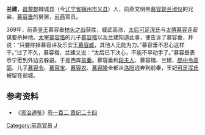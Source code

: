 '''兰建'''，[[昌黎郡|昌黎郡]]棘城县（今[[辽宁省|辽宁省]][[锦州市|锦州市]][[义县|义县]]）人，前燕文明帝[[慕容皝|慕容皝]][[兰淑仪|兰淑仪]]的兄弟，[[慕容垂|慕容垂]]的舅舅，[[前燕|前燕]]官员。

369年，前燕[[吴王|吴王]]慕容垂[[枋头之战|枋头之战]]获胜，威武高涨，[[太后|太后]][[可足渾皇后_(慕容儁)|可足浑氏]]与[[太傅|太傅]][[慕容评|慕容评]]密谋要杀掉他。[[太宰|太宰]][[慕容恪|慕容恪]]的儿子[[慕容楷|慕容楷]]以及兰建知道此事，便告诉了慕容垂，并说：“只要除掉慕容评及乐安王[[慕容臧|慕容臧]]，其他人无能为力。”慕容垂不忍心这样干。”过了不久，慕容楷、兰建又说：“太后已下决心，不能不早动手了。”慕容垂表示宁愿到外边去躲避。于是西奔[[前秦|前秦]]。慕容垂和[[段王妃|段夫人]]、慕容楷、兰建、[[郎中令|郎中令]][[高弼|高弼]]、儿子[[慕容令|慕容令]]、[[慕容宝|慕容宝]]、[[慕容农|慕容农]]、[[慕容隆|慕容隆]]全都从[[洛阳|洛阳]]逃奔到前秦，王妃[[可足浑王妃_(后燕成武帝)|可足浑氏]]被留在邺城。

==参考资料==
*《[[资治通鉴|资治通鉴]]》[[s:資治通鑑/卷102|卷一百二 晋纪二十四]]

{{DEFAULTSORT:L}}
[[Category:前燕官员|Category:前燕官员]]
[[Category:兰姓|J]]
